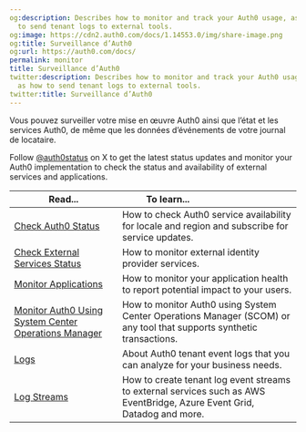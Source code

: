 ```yaml
---
og:description: Describes how to monitor and track your Auth0 usage, as well as how
  to send tenant logs to external tools.
og:image: https://cdn2.auth0.com/docs/1.14553.0/img/share-image.png
og:title: Surveillance d’Auth0
og:url: https://auth0.com/docs/
permalink: monitor
title: Surveillance d’Auth0
twitter:description: Describes how to monitor and track your Auth0 usage, as well
  as how to send tenant logs to external tools.
twitter:title: Surveillance d’Auth0
---
```


Vous pouvez surveiller votre mise en œuvre Auth0 ainsi que l’état et les services Auth0, de même que les données d’événements de votre journal de locataire.

Follow [@auth0status](https://twitter.com/auth0status) on X to get the latest status updates and monitor your Auth0 implementation to check the status and availability of external services and applications.

<table class="table"><thead>
<tr>
<th><strong>Read...</strong></th>
<th><strong>To learn...</strong>                                </th>
</tr>
</thead>
<tbody>
<tr>
<td><a href="/docs/deploy-monitor/monitor/check-auth0-status">Check Auth0 Status</a></td>
<td>How to check Auth0 service availability for locale and region and subscribe for service updates.</td>
</tr>
<tr>
<td><a href="/docs/deploy-monitor/monitor/check-external-services-status">Check External Services Status</a></td>
<td>How to monitor external identity provider services.</td>
</tr>
<tr>
<td><a href="/docs/deploy-monitor/monitor/monitor-applications">Monitor Applications</a></td>
<td>How to monitor your application health to report potential impact to your users.</td>
</tr>
<tr>
<td><a href="/docs/deploy-monitor/monitor/monitor-using-scom">Monitor Auth0 Using System Center Operations Manager</a></td>
<td>How to monitor Auth0 using System Center Operations Manager (SCOM) or any tool that supports synthetic transactions.</td>
</tr>
<tr>
<td><a href="/docs/deploy-monitor/logs">Logs</a></td>
<td>About Auth0 tenant event logs that you can analyze for your business needs.</td>
</tr>
<tr>
<td><a href="/docs/customize/log-streams">Log Streams</a></td>
<td>How to create tenant log event streams to external services such as AWS EventBridge, Azure Event Grid, Datadog and more.</td>
</tr>
</tbody>
</table>